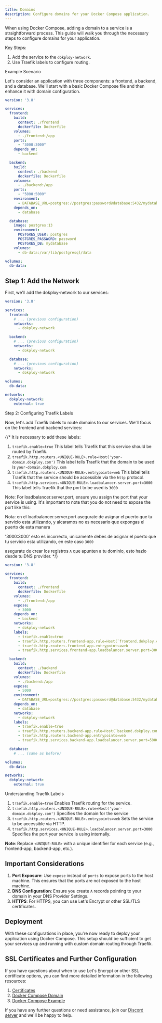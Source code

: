 ```yaml
---
title: Domains
description: Configure domains for your Docker Compose application.
---
```


When using Docker Compose, adding a domain to a service is a straightforward process. This guide will walk you through the necessary steps to configure domains for your application.

Key Steps:

1. Add the service to the `dokploy-network`.
2. Use Traefik labels to configure routing.

Example Scenario

Let's consider an application with three components: a frontend, a backend, and a database. We'll start with a basic Docker Compose file and then enhance it with domain configuration.

```yaml
version: '3.8'

services:
  frontend:
    build:
      context: ./frontend
      dockerfile: Dockerfile
    volumes:
      - ./frontend:/app
    ports:
      - "3000:3000"
    depends_on:
      - backend

  backend:
    build:
      context: ./backend
      dockerfile: Dockerfile
    volumes:
      - ./backend:/app
    ports:
      - "5000:5000"
    environment:
      - DATABASE_URL=postgres://postgres:password@database:5432/mydatabase
    depends_on:
      - database

  database:
    image: postgres:13
    environment:
      POSTGRES_USER: postgres
      POSTGRES_PASSWORD: password
      POSTGRES_DB: mydatabase
    volumes:
      - db-data:/var/lib/postgresql/data

volumes:
  db-data:
```

## Step 1: Add the Network

First, we'll add the dokploy-network to our services:

```yaml
version: '3.8'

services:
  frontend:
    # ... (previous configuration)
    networks:
      - dokploy-network

  backend:
    # ... (previous configuration)
    networks:
      - dokploy-network

  database:
    # ... (previous configuration)
    networks:
      - dokploy-network

volumes:
  db-data:

networks:
  dokploy-network:
    external: true
```

Step 2: Configuring Traefik Labels

Now, let's add Traefik labels to route domains to our services. We'll focus on the frontend and backend services:

{/* It is necessary to add these labels:

1. `traefik.enable=true`
This label tells Traefik that this service should be routed by Traefik.
2. `traefik.http.routers.<UNIQUE-RULE>.rule=Host('your-domain.dokploy.com')`
This label tells Traefik that the domain to be used is `your-domain.dokploy.com`
3. `traefik.http.routers.<UNIQUE-RULE>.entrypoints=web`
This label tells Traefik that the service should be accessible via the `http` protocol.
4. `traefik.http.services.<UNIQUE-RULE>.loadbalancer.server.port=3000`
This label tells Traefik that the port to be used is `3000`

Note: For loadbalancer.server.port, ensure you assign the port that your service is using. It's important to note that you do not need to expose the port like this:

Nota: en el loadbalancer.server.port asegurate de asignar el puerto que tu servicio esta utilizando, y alcaramos no es necesario que expongas el puerto de esta manera

'3000:3000' esto es incorrecto, unicamente debes de asignar el puerto que tu servicio esta utilizando, en este caso `3000`

asegurate de crear los registros `A` que apunten a tu dominio, esto hazlo desde tu DNS provider. */}


```yaml
version: '3.8'

services:
  frontend:
    build:
      context: ./frontend
      dockerfile: Dockerfile
    volumes:
      - ./frontend:/app
    expose:
      - 3000
    depends_on:
      - backend
    networks:
      - dokploy-network
    labels:
      - traefik.enable=true
      - traefik.http.routers.frontend-app.rule=Host(`frontend.dokploy.com`)
      - traefik.http.routers.frontend-app.entrypoints=web
      - traefik.http.services.frontend-app.loadbalancer.server.port=3000

  backend:
    build:
      context: ./backend
      dockerfile: Dockerfile
    volumes:
      - ./backend:/app
    expose:
      - 5000
    environment:
      - DATABASE_URL=postgres://postgres:password@database:5432/mydatabase
    depends_on:
      - database
    networks:
      - dokploy-network
    labels:
      - traefik.enable=true
      - traefik.http.routers.backend-app.rule=Host(`backend.dokploy.com`)
      - traefik.http.routers.backend-app.entrypoints=web
      - traefik.http.services.backend-app.loadbalancer.server.port=5000

  database:
    # ... (same as before)

volumes:
  db-data:

networks:
  dokploy-network:
    external: true
```

Understanding Traefik Labels


1. `traefik.enable=true`   Enables Traefik routing for the service.
2. `traefik.http.routers.<UNIQUE-RULE>.rule=Host('your-domain.dokploy.com')` Specifies the domain for the service
3. `traefik.http.routers.<UNIQUE-RULE>.entrypoints=web`  Sets the service to be accessible via HTTP.
4. `traefik.http.services.<UNIQUE-RULE>.loadbalancer.server.port=3000` Specifies the port your service is using internally.

**Note**: Replace `<UNIQUE-RULE>` with a unique identifier for each service (e.g., frontend-app, backend-app, etc.). 


## Important Considerations

1. **Port Exposure**: Use `expose` instead of `ports` to expose ports to the host machine. This ensures that the ports are not exposed to the host machine.
2. **DNS Configuration**: Ensure you create `A` records pointing to your domain in your DNS Provider Settings.
3. **HTTPS**: For HTTPS, you can use Let's Encrypt or other SSL/TLS certificates. 


## Deployment

With these configurations in place, you're now ready to deploy your application using Docker Compose. This setup should be sufficient to get your services up and running with custom domain routing through Traefik.

## SSL Certificates and Further Configuration

If you have questions about when to use Let's Encrypt or other SSL certificate options, you can find more detailed information in the following resources:

1. [Certificates](/docs/core/domain/certificates)
2. [Docker Compose Domain](/docs/core/domain/docker-compose-setup)
3. [Docker Compose Example](/docs/core/docker-compose/example)

If you have any further questions or need assistance, join our [Discord server](https://discord.com/invite/2tBnJ3jDJc) and we'll be happy to help.
